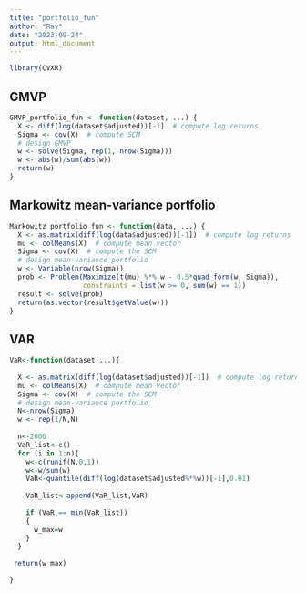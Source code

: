 ---
title: "portfolio_fun"
author: "Ray"
date: "2023-09-24"
output: html_document
---

```{r setup, include=FALSE}
library(CVXR)
```

## GMVP

```{r cars}
GMVP_portfolio_fun <- function(dataset, ...) {
  X <- diff(log(dataset$adjusted))[-1]  # compute log returns
  Sigma <- cov(X)  # compute SCM
  # design GMVP
  w <- solve(Sigma, rep(1, nrow(Sigma)))
  w <- abs(w)/sum(abs(w))
  return(w)
}
```

## Markowitz mean-variance portfolio

```{r }
Markowitz_portfolio_fun <- function(data, ...) {
  X <- as.matrix(diff(log(data$adjusted))[-1])  # compute log returns
  mu <- colMeans(X)  # compute mean vector
  Sigma <- cov(X)  # compute the SCM
  # design mean-variance portfolio
  w <- Variable(nrow(Sigma))
  prob <- Problem(Maximize(t(mu) %*% w - 0.5*quad_form(w, Sigma)),
                  constraints = list(w >= 0, sum(w) == 1))
  result <- solve(prob)
  return(as.vector(result$getValue(w)))
}
```


## VAR
```{r}
VaR<-function(dataset,...){
  
  X <- as.matrix(diff(log(dataset$adjusted))[-1])  # compute log returns
  mu <- colMeans(X)  # compute mean vector
  Sigma <- cov(X)  # compute the SCM
  # design mean-variance portfolio
  N<-nrow(Sigma)
  w <- rep(1/N,N)
  
  n<-2000
  VaR_list<-c()
  for (i in 1:n){
    w<-c(runif(N,0,1))
    w<-w/sum(w)
    VaR<-quantile(diff(log(dataset$adjusted%*%w))[-1],0.01)
    
    VaR_list<-append(VaR_list,VaR)
    
    if (VaR == min(VaR_list))
    {
      w_max=w
    }
  }
  
 return(w_max)

}
```

